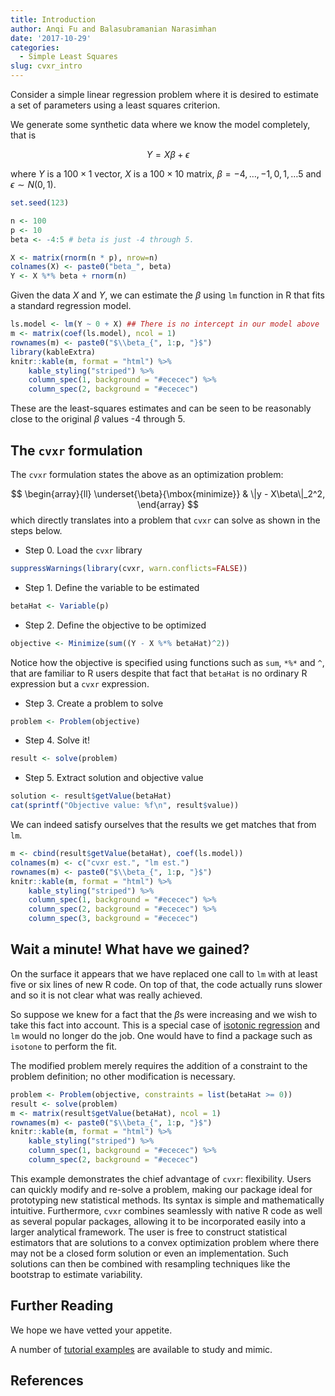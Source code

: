 ```yaml
---
title: Introduction
author: Anqi Fu and Balasubramanian Narasimhan
date: '2017-10-29'
categories:
  - Simple Least Squares
slug: cvxr_intro
---
```


Consider a simple linear regression problem where it is desired to
estimate a set of parameters using a least squares criterion. 

We generate some synthetic data where we know the model completely,
that is

$$ Y = X\beta + \epsilon $$ 

where $Y$ is a $100\times 1$ vector, $X$ is a $100\times 10$ matrix,
$\beta = -4,\ldots ,-1, 0, 1, \ldots 5$ and $\epsilon \sim  N(0, 1).$


```r
set.seed(123)

n <- 100
p <- 10
beta <- -4:5 # beta is just -4 through 5.

X <- matrix(rnorm(n * p), nrow=n)
colnames(X) <- paste0("beta_", beta)
Y <- X %*% beta + rnorm(n)
```

Given the data $X$ and $Y$, we can estimate the $\beta$ using `lm`
function in R that fits a standard regression model.

```r
ls.model <- lm(Y ~ 0 + X) ## There is no intercept in our model above
m <- matrix(coef(ls.model), ncol = 1)
rownames(m) <- paste0("$\\beta_{", 1:p, "}$")
library(kableExtra)
knitr::kable(m, format = "html") %>%
    kable_styling("striped") %>%
    column_spec(1, background = "#ececec") %>%
    column_spec(2, background = "#ececec")

```

These are the least-squares estimates and can be seen to be reasonably
close to the original $\beta$ values -4 through 5.

## The `cvxr` formulation

The `cvxr` formulation states the above as an optimization problem:

$$
  \begin{array}{ll}
    \underset{\beta}{\mbox{minimize}} & \|y - X\beta\|_2^2,
  \end{array}
$$
which directly translates into a problem that `cvxr` can solve as shown
in the steps below.

- Step 0. Load the `cvxr` library

```r
suppressWarnings(library(cvxr, warn.conflicts=FALSE))
```

- Step 1. Define the variable to be estimated

```r
betaHat <- Variable(p)
```

- Step 2. Define the objective to be optimized

```r
objective <- Minimize(sum((Y - X %*% betaHat)^2))
```
Notice how the objective is specified using functions such as `sum`,
`*%*` and `^`, that are familiar to R users despite that fact that
`betaHat` is no ordinary R expression but a `cvxr` expression.

- Step 3. Create a problem to solve

```r
problem <- Problem(objective)
```

- Step 4. Solve it!

```r
result <- solve(problem)
```

- Step 5. Extract solution and objective value

```r
solution <- result$getValue(betaHat)
cat(sprintf("Objective value: %f\n", result$value))
```

We can indeed satisfy ourselves that the results we get matches that
from `lm`.

```r
m <- cbind(result$getValue(betaHat), coef(ls.model))
colnames(m) <- c("cvxr est.", "lm est.")
rownames(m) <- paste0("$\\beta_{", 1:p, "}$")
knitr::kable(m, format = "html") %>%
    kable_styling("striped") %>%
    column_spec(1, background = "#ececec") %>%
    column_spec(2, background = "#ececec") %>%
    column_spec(3, background = "#ececec")
```

## Wait a minute! What have we gained?

On the surface it appears that we have replaced one call to `lm` with
at least five or six lines of new R code. On top of that, the code
actually runs slower and so it is not clear what was really achieved.

So suppose we knew for a fact that the $\beta$s were increasing and we
wish to take this fact into account. This is a special case
of
[isotonic regression](https://en.wikipedia.org/wiki/Isotonic_regression) and
`lm` would no longer do the job. One would have to find a package such
as `isotone` to perform the fit.

The modified problem merely requires the addition of a constraint to the
problem definition; no other modification is necessary. 

```r
problem <- Problem(objective, constraints = list(betaHat >= 0))
result <- solve(problem)
m <- matrix(result$getValue(betaHat), ncol = 1)
rownames(m) <- paste0("$\\beta_{", 1:p, "}$")
knitr::kable(m, format = "html") %>%
    kable_styling("striped") %>%
    column_spec(1, background = "#ececec") %>%
    column_spec(2, background = "#ececec")
```

This example demonstrates the chief advantage of `cvxr`:
flexibility. Users can quickly modify and re-solve a problem, making
our package ideal for prototyping new statistical methods. Its syntax
is simple and mathematically intuitive. Furthermore, `cvxr` combines
seamlessly with native R code as well as several popular packages,
allowing it to be incorporated easily into a larger analytical
framework. The user is free to construct statistical estimators that
are solutions to a convex optimization problem where there may not be
a closed form solution or even an implementation. Such solutions can
then be combined with resampling techniques like the bootstrap to estimate
variability. 

## Further Reading

We hope we have vetted your appetite. 

A number of [tutorial examples](/post/cvxr_examples/) are available to
study and mimic. 

## References




